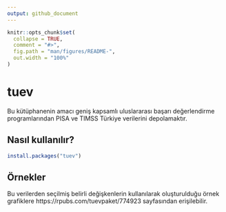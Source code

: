 ```yaml
---
output: github_document
---
```


<!-- README.md is generated from README.Rmd. Please edit that file -->

```r
knitr::opts_chunk$set(
  collapse = TRUE,
  comment = "#>",
  fig.path = "man/figures/README-",
  out.width = "100%"
)
```
# tuev

Bu kütüphanenin amacı geniş kapsamlı uluslararası başarı değerlendirme programlarından PISA ve TIMSS Türkiye verilerini depolamaktır. 

## Nasıl kullanılır?


``` r
install.packages("tuev")
```

## Örnekler
Bu verilerden seçilmiş belirli değişkenlerin kullanılarak oluşturulduğu örnek grafiklere https://rpubs.com/tuevpaket/774923 sayfasından erişilebilir.

